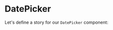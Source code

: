 
<Meta title="Datepicker" component={DatePicker} />

# DatePicker

Let's define a story for our `DatePicker` component:

<Preview>
  <Story name="Basic Usage">
    <React.Fragment>
      <MuiPickersUtilsProvider utils={DateFnsUtils}>
        <DatePicker
          label="Basic example"
          animateYearScrolling
        />
      </MuiPickersUtilsProvider>
    </React.Fragment>
  </Story>
</Preview>

<Preview>
  <Story name="Clearable">
    <React.Fragment>
      <MuiPickersUtilsProvider utils={DateFnsUtils}>
        <DatePicker
          autoOk
          label="Clearable"
          clearable
          disableFuture
        />
      </MuiPickersUtilsProvider>
    </React.Fragment>
  </Story>
</Preview>

